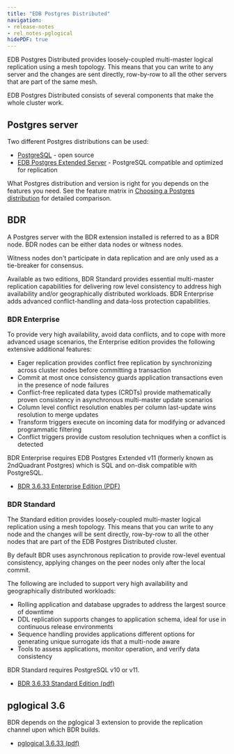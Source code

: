 ```yaml
---
title: "EDB Postgres Distributed"
navigation:
- release-notes
- rel_notes-pglogical
hidePDF: true
---
```


EDB Postgres Distributed provides loosely-coupled multi-master logical replication
using a mesh topology. This means that you can write to any server and the
changes are sent directly, row-by-row to all the
other servers that are part of the same mesh.

EDB Postgres Distributed consists of several components that make the whole
cluster work.

## Postgres server

Two different Postgres distributions can be used:

- [PostgreSQL](https://www.postgresql.org/) - open source
- [EDB Postgres Extended Server](https://techsupport.enterprisedb.com/customer_portal/sw/2ndqpostgres/) - PostgreSQL compatible and optimized for replication

What Postgres distribution and version is right for you depends on the features you need.
See the feature matrix in [Choosing a Postgres distribution](/pgd/latest/choosing_server/) for detailed comparison.


## BDR

A Postgres server with the BDR extension installed is referred to as a BDR
node. BDR nodes can be either data nodes or witness nodes.

Witness nodes don't participate in data replication and are only used as a
tie-breaker for consensus.

Available as two editions, BDR Standard provides essential multi-master replication capabilities for delivering row level consistency to address high availability and/or geographically distributed workloads. BDR Enterprise adds advanced conflict-handling and data-loss protection capabilities.

### BDR Enterprise

To provide very high availability, avoid data conflicts, and to cope with more advanced usage scenarios, the Enterprise edition provides the following extensive additional features:

* Eager replication provides conflict free replication by synchronizing across cluster nodes before committing a transaction
* Commit at most once consistency guards application transactions even in the presence of node failures
* Conflict-free replicated data types (CRDTs) provide mathematically proven consistency in asynchronous multi-master update scenarios
* Column level conflict resolution enables per column last-update wins resolution to merge updates
* Transform triggers execute on incoming data for modifying or advanced programmatic filtering
* Conflict triggers provide custom resolution techniques when a conflict is detected

BDR Enterprise requires EDB Postgres Extended v11 (formerly known as 2ndQuadrant Postgres) which is SQL and on-disk compatible with PostgreSQL.

* [BDR 3.6.33 Enterprise Edition (PDF)](https://media.githubusercontent.com/media/EnterpriseDB/docs-archive/main/docs/bdr/3.6/bdr3.6.33-ee.pdf)

### BDR Standard

The Standard edition provides loosely-coupled multi-master logical replication using a mesh topology. This means that you can write to any node and the changes will be sent directly, row-by-row to all the other nodes that are part of the EDB Postgres Distributed cluster.

By default BDR uses asynchronous replication to provide row-level eventual consistency, applying changes on the peer nodes only after the local commit.

The following are included to support very high availability and geographically distributed workloads:

* Rolling application and database upgrades to address the largest source of downtime
* DDL replication supports changes to application schema, ideal for use in continuous release environments
* Sequence handling provides applications different options for generating unique surrogate ids that a multi-node aware
* Tools to assess applications, monitor operation, and verify data consistency

BDR Standard requires PostgreSQL v10 or v11.

* [BDR 3.6.33 Standard Edition (pdf)](https://media.githubusercontent.com/media/EnterpriseDB/docs-archive/main/docs/bdr/3.6/bdr3.6.33-se.pdf)

## pglogical 3.6

BDR depends on the pglogical 3 extension to provide the replication
channel upon which BDR builds.


*  [pglogical 3.6.33 (pdf)](https://media.githubusercontent.com/media/EnterpriseDB/docs-archive/main/docs/bdr/3.6/pglogical3.6.33.pdf)
